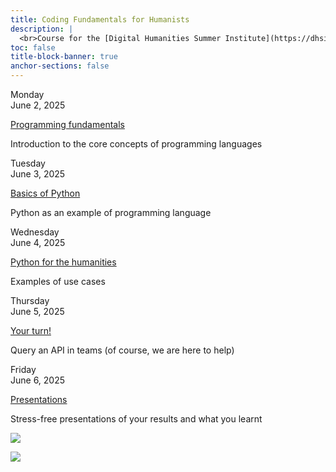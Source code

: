 ```yaml
---
title: Coding Fundamentals for Humanists
description: |
  <br>Course for the [Digital Humanities Summer Institute](https://dhsi.org/) (DHSI) 2025
toc: false
title-block-banner: true
anchor-sections: false
---
```


:::{layout="[[2.1, 10], [2.1, 10], [2.1, 10], [2.1, 10], [2.1, 10]]"}

:::{.card-body}

:::{.date}

Monday<br>June 2, 2025

:::

:::

:::{.card .mb-3}

:::{.card-body}

[Programming fundamentals](/monday/index.qmd){.card-title .stretched-link}

[Introduction to the core concepts of programming languages]{.text-muted}

:::

:::

:::{.card-body}

:::{.date}

Tuesday<br>June 3, 2025

:::

:::

:::{.card .mb-3}

:::{.card-body}

[Basics of Python](/tuesday/index.qmd){.card-title .stretched-link}

[Python as an example of programming language]{.text-muted}

:::

:::

:::{.card-body}

:::{.date}

Wednesday<br>June 4, 2025

:::

:::

:::{.card .mb-3}

:::{.card-body}

[Python for the humanities](/wednesday/index.qmd){.card-title .stretched-link}

[Examples of use cases]{.text-muted}

:::

:::

:::{.card-body}

:::{.date}

Thursday<br>June 5, 2025

:::

:::

:::{.card .mb-3}

:::{.card-body}

[Your turn!](/thursday/index.qmd){.card-title .stretched-link}

[Query an API in teams (of course, we are here to help)]{.text-muted}

:::

:::

:::{.card-body}

:::{.date}

Friday<br>June 6, 2025

:::

:::

:::{.card .mb-3}

:::{.card-body}

[Presentations](/friday/index.qmd){.card-title .stretched-link}

[Stress-free presentations of your results and what you learnt]{.text-muted}

:::

:::

:::

![](/img/logo_dhsi.png){fig-alt="frontlogo" fig-align="center"}

![](/img/logo_drac_bilingual_no_bg.svg){fig-alt="frontlogo" fig-align="center"}
